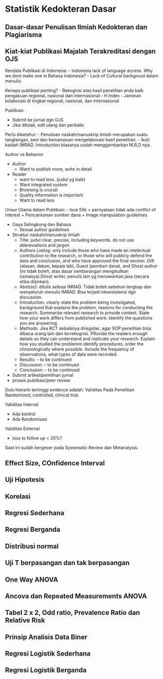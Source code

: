 # Statistik Kedokteran Dasar

## Dasar-dasar Penulisan Ilmiah Kedokteran dan Plagiarisma
## Kiat-kiat Publikasi Majalah Terakreditasi dengan OJS

Kendala Publikasi di Indonesia: 
-  Indonesia lack of language access. Why we dont make one in Bahasa Indonesia?
-  Lack of Cultural backgroud dalam menulis.

Kenapa publikasi penting?
-  Rekognisi atas hasil penelitian anda baik pengakuan regional, nasional dan internasional
-  H Index
-  Jaminan kolaborasi di tingkat regional, nasional, dan internasional

Publikasi:

-  Submit ke jurnal dgn OJS
-  Jika ditolak, edit ulang dan perbaiki.

Perlu diketahui:
-  Penulisan naskah/manuskrip ilmiah merupakan suatu tangtangan, seni dan kemampuan mengelaborasi hasil penelitian.
-  Ikuti kaidah IMRAD. Introduction biasanya sudah menggambarkan M,R,D nya.

Author vs Behavior

-  Author
    + Want to publish more, write in detail
    
-  Reader
    + want to read less. (judul yg baik)
    + Want integrated system
    + Browsing is crucial
    + Quality information is important
    + Want to read less
    
Unsur Utama dalam Publikasi:
-  Isue Etik
    + pernyataan tidak ada conflict of interest
    + Pencantuman sumber dana
    + Image manipulation guidelines
    
-  Gaya Selingkung dan Bahasa
    + Sesuai author guidelines

-  Struktur naskah/manuskrip ilmiah
    + Title: judul clear, precise, including keywords. do not use abbreviations and jargon
    + Authors Listing: only include those who have made an intelectual contribution to the research, or those who will publicly defend the data and conclusion, and who have approved the final version. Gift (atasan, dekan, kepala lab), Guest (pemberi dana), and Ghost author (ini tidak boleh, atas dasar sembarangan mengikutkan namanya).Ghost writer, penulis lain yg menawarkan jasa (secara etika diijinkan).
    + Abstract: ditulis selesai IMRAD. Tidak boleh sebelum lengkap dan menyeluruh menulis IMRAD. Bisa terjadi inkonsistensi dgn discussion.
    + Introduction: clearly state the problem being investigated, background that explains the problem, reasons for conducting the research. Summarize relevant research to provide context. State how your work differs from published work. Identify the questions you are answering.
    + Methods: Jika RCT sebaiknya diregister, agar SOP penelitian bisa dibaca orang lain dan terrekognisi. PRovide the readers enough details so they can understand and replicate your research. Explain how you studied the problemm identify procedures, order the chronologically where possible. Include the frequency of observations, what types of data were recorded.
    + Results: -- to be continued
    + Discussion: -- to be continued
    + Conclusion: -- to be continued

-  Submit artikel/pemilihan jurnal
-  proses publikasi/peer review

Dulu hierarki tertinggi evidence adalah:
Validitas Pada Penelitian Randomized, controlled, clinical trial.

Validitas Internal

- Ada kontrol
- Ada Randomisasi

Validitas External

- loss to follow up < 20%?

Saat ini sudah bergeser pada Systematic Review dan Metanalysis.

## Effect Size, COnfidence Interval
## Uji Hipotesis
## Korelasi
## Regresi Sederhana
## Regresi Berganda
## Distribusi normal
## Uji T berpasangan dan tak berpasangan
## One Way ANOVA
## Ancova dan Repeated Measurements ANOVA
## Tabel 2 x 2, Odd ratio, Prevalence Ratio dan Relative Risk
## Prinsip Analisis Data Biner
## Regresi Logistik Sederhana
## Regresi Logistik Berganda

